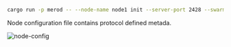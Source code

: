 ```bash title="Terminal"
cargo run -p merod -- --node-name node1 init --server-port 2428 --swarm-port 2528
```

Node configuration file contains protocol defined metada.

<img src="/init/node-config.png" alt="node-config" />
